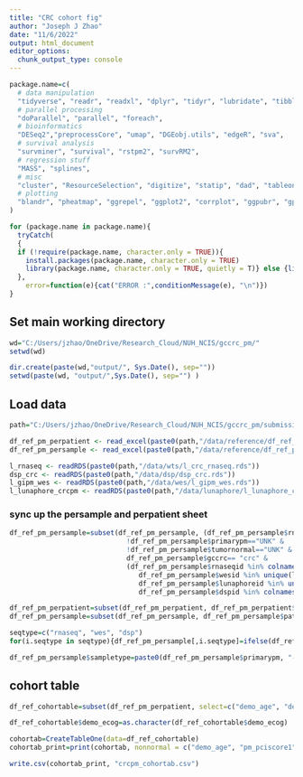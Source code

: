 ---
title: "CRC cohort fig"
author: "Joseph J Zhao"
date: "11/6/2022"
output: html_document
editor_options: 
  chunk_output_type: console
---

```{r setup, include=FALSE}
package.name=c(
  # data manipulation
  "tidyverse", "readr", "readxl", "dplyr", "tidyr", "lubridate", "tibble", "plyr", "stringr", "stringi", "gtools", "maditr", "reshape2",
  # parallel processing
  "doParallel", "parallel", "foreach",
  # bioinformatics
  "DESeq2","preprocessCore", "umap", "DGEobj.utils", "edgeR", "sva",
  # survival analysis
  "survminer", "survival", "rstpm2", "survRM2",
  # regression stuff
  "MASS", "splines",
  # misc
  "cluster", "ResourceSelection", "digitize", "statip", "dad", "tableone",
  # plotting
  "blandr", "pheatmap", "ggrepel", "ggplot2", "corrplot", "ggpubr", "gplots", "grid", "ggbiplot", "ggsankey"
)

for (package.name in package.name){
  tryCatch(
  {
  if (!require(package.name, character.only = TRUE)){ 
    install.packages(package.name, character.only = TRUE) 
    library(package.name, character.only = TRUE, quietly = T)} else {library(package.name, character.only = TRUE, quietly = T)}
  }, 
    error=function(e){cat("ERROR :",conditionMessage(e), "\n")})
}


```

## Set main working directory

```{r working directory}

wd="C:/Users/jzhao/OneDrive/Research_Cloud/NUH_NCIS/gccrc_pm/"
setwd(wd)

dir.create(paste(wd,"output/", Sys.Date(), sep=""))
setwd(paste(wd, "output/",Sys.Date(), sep="") )

```

## Load data

```{r}

path="C:/Users/jzhao/OneDrive/Research_Cloud/NUH_NCIS/gccrc_pm/submissions/substudies/crcpm/submissions/ccr/r1/workings"

df_ref_pm_perpatient <- read_excel(paste0(path,"/data/reference/df_ref_pm_perpatient_crc.xlsx"))
df_ref_pm_persample <- read_excel(paste0(path,"/data/reference/df_ref_pm_persample_annotated_crc.xlsx"))

l_rnaseq <- readRDS(paste0(path,"/data/wts/l_crc_rnaseq.rds"))
dsp_crc <- readRDS(paste0(path,"/data/dsp/dsp_crc.rds"))
l_gipm_wes <- readRDS(paste0(path,"/data/wes/l_gipm_wes.rds"))
l_lunaphore_crcpm <- readRDS(paste0(path,"/data/lunaphore/l_lunaphore_crcpm.rds"))

```

### sync up the persample and perpatient sheet

```{r}

df_ref_pm_persample=subset(df_ref_pm_persample, (df_ref_pm_persample$rnaseq==1 | df_ref_pm_persample$wesid==1 | df_ref_pm_persample$dsp==1 | df_ref_pm_persample$lunaphore==1) & 
                             !df_ref_pm_persample$primarypm=="UNK" & 
                             !df_ref_pm_persample$tumornormal=="UNK" &
                             df_ref_pm_persample$gccrc== "crc" &
                             (df_ref_pm_persample$rnaseqid %in% colnames(l_rnaseq$gene_log2fpkm) |
                                df_ref_pm_persample$wesid %in% unique(l_gipm_wes$wes_all$Sample) |  
                                df_ref_pm_persample$lunaphoreid %in% unique(l_lunaphore_crcpm$df_ref_percell$lunaphoreid) |
                                df_ref_pm_persample$dspid %in% colnames(dsp_crc@assayData$q_norm)))

df_ref_pm_perpatient=subset(df_ref_pm_perpatient, df_ref_pm_perpatient$patientid %in% df_ref_pm_persample$patientid & df_ref_pm_perpatient$tumor_gccrc=="crc")
df_ref_pm_persample=subset(df_ref_pm_persample, df_ref_pm_persample$patientid %in% df_ref_pm_perpatient$patientid)

seqtype=c("rnaseq", "wes", "dsp")
for(i.seqtype in seqtype){df_ref_pm_persample[,i.seqtype]=ifelse(df_ref_pm_persample[,i.seqtype]==1, i.seqtype, NA)}

df_ref_pm_persample$sampletype=paste0(df_ref_pm_persample$primarypm, "-", df_ref_pm_persample$tumornormal)

```

## cohort table

```{r}

df_ref_cohortable=subset(df_ref_pm_perpatient, select=c("demo_age", "demo_gender", "demo_race", "demo_ecog", "tumor_tstage", "tumor_nstage", "pm_pciscore1"))

df_ref_cohortable$demo_ecog=as.character(df_ref_cohortable$demo_ecog)

cohortab=CreateTableOne(data=df_ref_cohortable)
cohortab_print=print(cohortab, nonnormal = c("demo_age", "pm_pciscore1"))

write.csv(cohortab_print, "crcpm_cohortab.csv")

```










